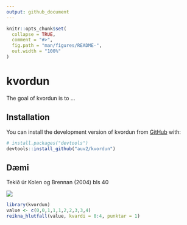 ```yaml
---
output: github_document
---
```


<!-- README.md is generated from README.Rmd. Please edit that file -->

```r
knitr::opts_chunk$set(
  collapse = TRUE,
  comment = "#>",
  fig.path = "man/figures/README-",
  out.width = "100%"
)
```

# kvordun

<!-- badges: start -->

<!-- badges: end -->

The goal of kvordun is to ...

## Installation

You can install the development version of kvordun from [GitHub](https://github.com/) with:

``` r
# install.packages("devtools")
devtools::install_github("auv2/kvordun")
```

## Dæmi

Tekið úr Kolen og Brennan (2004) bls 40  


![](img/kolen_brennan_bls40.png)

```r
library(kvordun)
value <- c(0,0,1,1,1,2,2,3,3,4)
reikna_hlutfall(value, kvardi = 0:4, punktar = 1)

```
